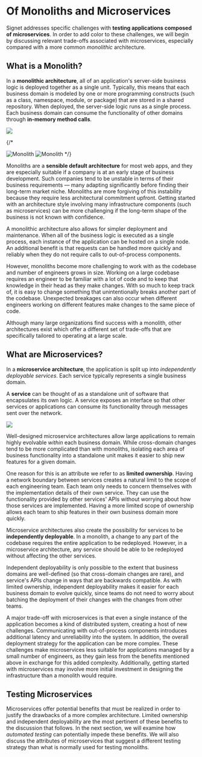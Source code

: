 # Of Monoliths and Microservices

Signet addresses specific challenges with **testing applications composed of microservices**.
In order to add color to these challenges, we will begin by discussing relevant trade-offs associated with microservices, especially compared with a more common *monolithic* architecture.

## What is a Monolith?

In a **monolithic architecture**, all of an application's server-side business logic is deployed together as a single unit.
Typically, this means that each business domain is modeled by one or more programming constructs (such as a class, namespace, module, or package) that are stored in a shared repository.
When deployed, the server-side logic runs as a single process.
Each business domain can consume the functionality of other domains through **in-memory method calls**.

![](../../../assets/monolith_2.png)

{/*

<Image
    src={monolithDark}
    alt="Monolith"
    className="dark-img"
/>
<Image
    src={monolithLight}
    alt="Monolith"
    className="light-img"
/>
*/}

Monoliths are a **sensible default architecture** for most web apps, and they are especially suitable if a company is at an early stage of business development.
Such companies tend to be unstable in terms of their business requirements — many adapting significantly before finding their long-term market niche.
Monoliths are more forgiving of this instability because they require less architectural commitment upfront.
Getting started with an architecture style involving many infrastructure components (such as microservices) can be more challenging if the long-term shape of the business is not known with confidence.

A monolithic architecture also allows for simpler deployment and maintenance.
When all of the business logic is executed as a single process, each instance of the application can be hosted on a single node.
An additional benefit is that requests can be handled more quickly and reliably when they do not require calls to out-of-process components.

However, monoliths become more challenging to work with as the codebase and number of engineers grows in size.
Working on a large codebase requires an engineer to be familiar with a lot of code and to keep that knowledge in their head as they make changes.
With so much to keep track of, it is easy to change something that unintentionally breaks another part of the codebase.
Unexpected breakages can also occur when different engineers working on different features make changes to the same piece of code.

Although many large organizations find success with a monolith, other architectures exist which offer a different set of trade-offs that are specifically tailored to operating at a large scale.

## What are Microservices?

In a **microservice architecture**, the application is split up into *independently deployable services*. Each service typically represents a single business domain.

A **service** can be thought of as a standalone unit of software that encapsulates its own logic.
A service exposes an interface so that other services or applications can consume its functionality through messages sent over the network.

![](../../../assets/microservices_5.png)

Well-designed microservice architectures allow large applications to remain highly evolvable *within* each business domain.
While cross-domain changes tend to be more complicated than with monoliths, isolating each area of business functionality into a standalone unit makes it easier to ship new features for a given domain.

One reason for this is an attribute we refer to as **limited ownership**.
Having a network boundary between services creates a natural limit to the scope of each engineering team.
Each team only needs to concern themselves with the implementation details of their own service.
They can use the functionality provided by other services' APIs without worrying about how those services are implemented.
Having a more limited scope of ownership allows each team to ship features in their own business domain more quickly.

Microservice architectures also create the possibility for services to be **independently deployable**.
In a monolith, a change to any part of the codebase requires the entire application to be redeployed.
However, in a microservice architecture, any service should be able to be redeployed without affecting the other services.

Independent deployability is only possible to the extent that business domains are well-defined (so that cross-domain changes are rare), and service's APIs change in ways that are backwards compatible.
As with limited ownership, independent deployability makes it easier for each business domain to evolve quickly, since teams do not need to worry about batching the deployment of their changes with the changes from other teams.

A major trade-off with microservices is that even a single instance of the application becomes a kind of distributed system, creating a host of new challenges.
Communicating with out-of-process components introduces additional latency and unreliability into the system.
In addition, the overall deployment strategy for the application can be more complex.
These challenges make microservices less suitable for applications managed by a small number of engineers, as they gain less from the benefits mentioned above in exchange for this added complexity.
Additionally, getting started with microservices may involve more initial investment in designing the infrastructure than a monolith would require.

## Testing Microservices

Microservices offer potential benefits that must be realized in order to justify the drawbacks of a more complex architecture.
Limited ownership and independent deployability are the most pertinent of these benefits to the discussion that follows.
In the next section, we will examine how *automated testing* can potentially impede these benefits.
We will also discuss the attributes of microservices that suggest a different testing strategy than what is normally used for testing monoliths.
